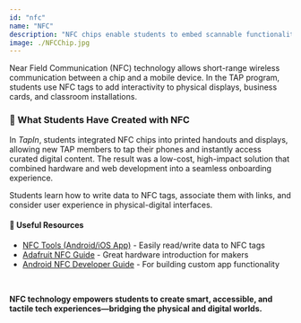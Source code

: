 ```yaml
---
id: "nfc"
name: "NFC"
description: "NFC chips enable students to embed scannable functionality into physical objects, linking digital experiences to the real world."
image: ./NFCChip.jpg
---
```


Near Field Communication (NFC) technology allows short-range wireless communication between a chip and a mobile device. In the TAP program, students use NFC tags to add interactivity to physical displays, business cards, and classroom installations.

### 📲 What Students Have Created with NFC

In *TapIn*, students integrated NFC chips into printed handouts and displays, allowing new TAP members to tap their phones and instantly access curated digital content. The result was a low-cost, high-impact solution that combined hardware and web development into a seamless onboarding experience.

Students learn how to write data to NFC tags, associate them with links, and consider user experience in physical-digital interfaces.

#### 🔗 Useful Resources

- <a href="https://nfc.tools" target="_blank" rel="noopener noreferrer">NFC Tools (Android/iOS App)</a> - Easily read/write data to NFC tags
- <a href="https://learn.adafruit.com/adafruit-pn532-rfid-nfc" target="_blank" rel="noopener noreferrer">Adafruit NFC Guide</a> - Great hardware introduction for makers
- <a href="https://developer.android.com/guide/topics/connectivity/nfc" target="_blank" rel="noopener noreferrer">Android NFC Developer Guide</a> - For building custom app functionality

<br/>

<b>NFC technology empowers students to create smart, accessible, and tactile tech experiences—bridging the physical and digital worlds.</b>
